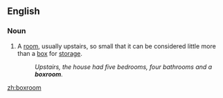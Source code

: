 ==English==

===Noun===
{{en-noun}}

# A [[room]], usually upstairs, so small that it can be considered little more than a [[box]] for [[storage]].
#: ''Upstairs, the house had five bedrooms, four bathrooms and a '''boxroom'''.''

[[zh:boxroom]]